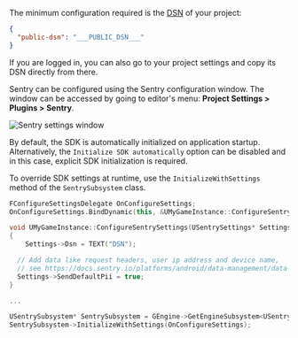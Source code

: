 The minimum configuration required is the [DSN](/product/sentry-basics/dsn-explainer/) of your project:


```json {tabTitle: Public DSN}
{
  "public-dsn": "___PUBLIC_DSN___"
}
```

<Alert>

If you are logged in, you can also go to your project settings and copy its DSN directly from there.

</Alert>

Sentry can be configured using the Sentry configuration window.
The window can be accessed by going to editor's menu: **Project Settings > Plugins > Sentry**.

![Sentry settings window](./img/unreal_window.png)

By default, the SDK is automatically initialized on application startup. Alternatively, the `Initialize SDK automatically` option can be disabled and in this case, explicit SDK initialization is required.

To override SDK settings at runtime, use the `InitializeWithSettings` method of the `SentrySubsystem` class.

```cpp
FConfigureSettingsDelegate OnConfigureSettings;
OnConfigureSettings.BindDynamic(this, &UMyGameInstance::ConfigureSentrySettings);

void UMyGameInstance::ConfigureSentrySettings(USentrySettings* Settings)
{
	Settings->Dsn = TEXT("DSN");

  // Add data like request headers, user ip address and device name,
  // see https://docs.sentry.io/platforms/android/data-management/data-collected/ for more info
  Settings->SendDefaultPii = true;
}

...

USentrySubsystem* SentrySubsystem = GEngine->GetEngineSubsystem<USentrySubsystem>();
SentrySubsystem->InitializeWithSettings(OnConfigureSettings);
```
